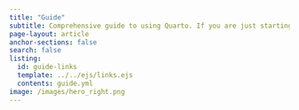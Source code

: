 ```yaml
---
title: "Guide"
subtitle: Comprehensive guide to using Quarto. If you are just starting out, you may want to  explore the [tutorials](../get-started/index.qmd) to learn the basics.
page-layout: article
anchor-sections: false
search: false
listing:
  id: guide-links
  template: ../../ejs/links.ejs
  contents: guide.yml
image: /images/hero_right.png
---
```


::: {#guide-links .column-screen-inset-right style="max-width: 850px;"}
:::